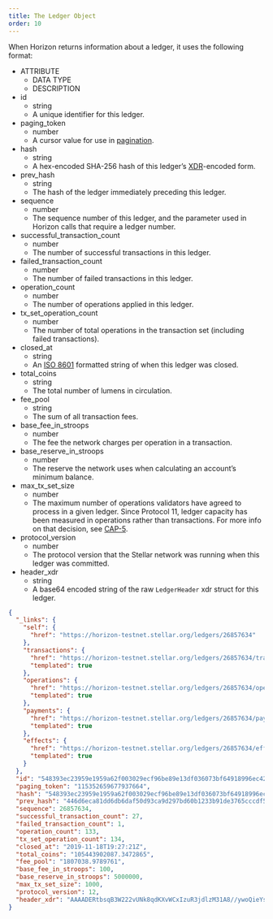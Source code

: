 ```yaml
---
title: The Ledger Object
order: 10
---
```



When Horizon returns information about a ledger, it uses the following format:

<AttributeTable>

- ATTRIBUTE
  - DATA TYPE
  - DESCRIPTION
- id
  - string
  - A unique identifier for this ledger.
- paging_token
  - number
  - A cursor value for use in [pagination](../../structure/pagination/README.mdx).
- hash
  - string
  - A hex-encoded SHA-256 hash of this ledger’s [XDR](../../../../../learn/encyclopedia/data-format/xdr.mdx)-encoded form.
- prev_hash
  - string
  - The hash of the ledger immediately preceding this ledger.
- sequence
  - number
  - The sequence number of this ledger, and the parameter used in Horizon calls that require a ledger number.
- successful_transaction_count
  - number
  - The number of successful transactions in this ledger.
- failed_transaction_count
  - number
  - The number of failed transactions in this ledger.
- operation_count
  - number
  - The number of operations applied in this ledger.
- tx_set_operation_count
  - number
  - The number of total operations in the transaction set (including failed transactions).
- closed_at
  - string
  - An [ISO 8601](https://en.wikipedia.org/wiki/ISO_8601) formatted string of when this ledger was closed.
- total_coins
  - string
  - The total number of lumens in circulation.
- fee_pool
  - string
  - The sum of all transaction fees.
- base_fee_in_stroops
  - number
  - The fee the network charges per operation in a transaction.
- base_reserve_in_stroops
  - number
  - The reserve the network uses when calculating an account’s minimum balance.
- max_tx_set_size
  - number
  - The maximum number of operations validators have agreed to process in a given ledger. Since Protocol 11, ledger capacity has been measured in operations rather than transactions. For more info on that decision, see [CAP-5](https://github.com/stellar/stellar-protocol/blob/master/core/cap-0005.md#repurposing-ledgerheadermaxtxsetsize).
- protocol_version
  - number
  - The protocol version that the Stellar network was running when this ledger was committed.
- header_xdr
  - string
  - A base64 encoded string of the raw `LedgerHeader` xdr struct for this ledger.

</AttributeTable>

<ExampleResponse>

```json
{
  "_links": {
    "self": {
      "href": "https://horizon-testnet.stellar.org/ledgers/26857634"
    },
    "transactions": {
      "href": "https://horizon-testnet.stellar.org/ledgers/26857634/transactions{?cursor,limit,order}",
      "templated": true
    },
    "operations": {
      "href": "https://horizon-testnet.stellar.org/ledgers/26857634/operations{?cursor,limit,order}",
      "templated": true
    },
    "payments": {
      "href": "https://horizon-testnet.stellar.org/ledgers/26857634/payments{?cursor,limit,order}",
      "templated": true
    },
    "effects": {
      "href": "https://horizon-testnet.stellar.org/ledgers/26857634/effects{?cursor,limit,order}",
      "templated": true
    }
  },
  "id": "548393ec23959e1959a62f003029ecf96be89e13df036073bf64918996ec4227",
  "paging_token": "115352659677937664",
  "hash": "548393ec23959e1959a62f003029ecf96be89e13df036073bf64918996ec4227",
  "prev_hash": "446d6eca81dd6db6daf50d93ca9d297bd60b1233b91de3765cccdf503cfffcb0",
  "sequence": 26857634,
  "successful_transaction_count": 27,
  "failed_transaction_count": 1,
  "operation_count": 133,
  "tx_set_operation_count": 134,
  "closed_at": "2019-11-18T19:27:21Z",
  "total_coins": "105443902087.3472865",
  "fee_pool": "1807038.9789761",
  "base_fee_in_stroops": 100,
  "base_reserve_in_stroops": 5000000,
  "max_tx_set_size": 1000,
  "protocol_version": 12,
  "header_xdr": "AAAADERtbsqB3W222vUNk8qdKXvWCxIzuR3jdlzM31A8//ywoQieYsSc05/BpgEqnLR7fKXz7t0K42V7NOjbGZA/wTEAAAAAXdLwmQAAAAAAAAAAplf68mTg/Z/DDyEZeLCoNbJnMZm4SYsYWjUjuDOSfPeRNFE4n9Hm19yKutjwVurFjk72JKVHI8J+ELwLZgWsywGZ0KIOoh6z7HlbYQAAEG9XKhRBAAABFgAAAAAH9M6YAAAAZABMS0AAAAPop9+CeMs1/7BHgFltiQPH+VT+ACYb5P0lSXh7RpBLtd34kEpeL8qKJxYz4ufmkQ2lEv/HMR/i3bi1Rt0PYj185/0kAZ3ZRbmm2mVRMzmaCOak1rn2vejHXDh+MGlr6D6vI2tc/M6VIumTKUa7SgumWDyW0r5FcJTbu/FXDQ/6C4YAAAAA"
}
```

</ExampleResponse>
